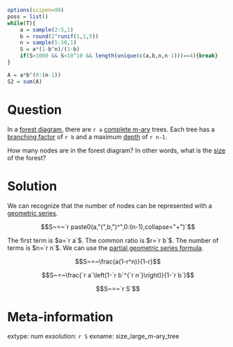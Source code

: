 ```r
options(scipen=99)
poss = list()
while(T){
    a = sample(2:5,1)
    b = round(2^runif(1,1,5))
    n = sample(5:10,1)
    S = a*(1-b^n)/(1-b)
    if(S>1000 && S<10^10 && length(unique(c(a,b,n,n-1)))==4){break}
}

A = a*b^(0:(n-1))
S2 = sum(A)
```

Question
========

In a [forest diagram](https://en.wikipedia.org/wiki/Tree_(abstract_data_type)#Terminology), there are `r a` [complete m-ary](https://en.wikipedia.org/wiki/M-ary_tree) trees. Each tree has a [branching factor](https://en.wikipedia.org/wiki/Branching_factor) of `r b` and a maximum [depth](https://en.wikipedia.org/wiki/Tree_(abstract_data_type)#Terminology) of `r n-1`.

How many nodes are in the forest diagram? In other words, what is the [size](https://en.wikipedia.org/wiki/Tree_(abstract_data_type)#Terminology) of the forest?


Solution
========

We can recognize that the number of nodes can be represented with a [geometric series](https://en.wikipedia.org/wiki/Geometric_series).

$$S~=~`r paste0(a,"(",b,")^",0:(n-1),collapse="+")`$$

The first term is $a=`r a`$. The common ratio is $r=`r b`$. The number of terms is $n=`r n`$. We can use the [partial geometric series formula](https://chadworley.github.io/a2/u17/slides_sum_geometric/sum_geometric.pdf).

$$S~=~\frac{a(1-r^n)}{1-r}$$


$$S~=~\frac{`r a`\left(1-`r b`^{`r n`}\right)}{1-`r b`}$$

$$S~=~`r S`$$


Meta-information
============
extype: num
exsolution: `r S`
exname: size_large_m-ary_tree